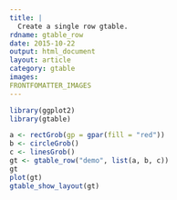 ```yaml
---
title: |
  Create a single row gtable.
rdname: gtable_row
date: 2015-10-22
output: html_document
layout: article
category: gtable
images:
FRONTFOMATTER_IMAGES
---
```


```r
library(ggplot2)
library(gtable)
```

```r
a <- rectGrob(gp = gpar(fill = "red"))
b <- circleGrob()
c <- linesGrob()
gt <- gtable_row("demo", list(a, b, c))
gt
plot(gt)
gtable_show_layout(gt)



```